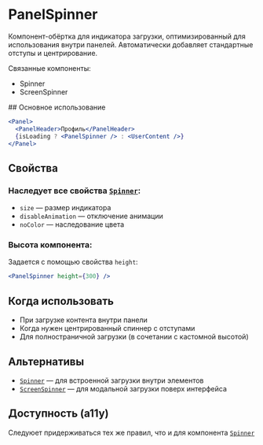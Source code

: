 <Overview>

# PanelSpinner

Компонент-обёртка для индикатора загрузки, оптимизированный для использования внутри панелей. Автоматически добавляет стандартные отступы и центрирование.

Связанные компоненты:

- Spinner
- ScreenSpinner

</Overview>
## Основное использование

```jsx static
<Panel>
  <PanelHeader>Профиль</PanelHeader>
  {isLoading ? <PanelSpinner /> : <UserContent />}
</Panel>
```

## Свойства

### Наследует все свойства [`Spinner`](#/Spinner):

- `size` — размер индикатора
- `disableAnimation` — отключение анимации
- `noColor` — наследование цвета

### Высота компонента:

Задается с помощью свойства `height`:

```jsx static
<PanelSpinner height={300} />
```

## Когда использовать

- При загрузке контента внутри панели
- Когда нужен центрированный спиннер с отступами
- Для полностраничной загрузки (в сочетании с кастомной высотой)

## Альтернативы

- [`Spinner`](#/Spinner) — для встроенной загрузки внутри элементов
- [`ScreenSpinner`](#/ScreenSpinner) — для модальной загрузки поверх интерфейса

## Доступность (a11y)

Следуюет придерживаться тех же правил, что и для компонента [`Spinner`](#/Spinner)
